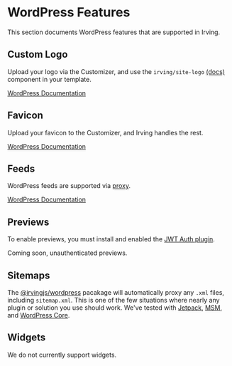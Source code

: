 <Meta title="Features/WordPress" />

# WordPress Features
This section documents WordPress features that are supported in Irving.

## Custom Logo
Upload your logo via the Customizer, and use the `irving/site-logo` [(docs)](?path=/docs/wordpress-components-site-logo--page) component in your template.

[WordPress Documentation](https://developer.wordpress.org/themes/functionality/custom-logo/)

## Favicon
Upload your favicon to the Customizer, and Irving handles the rest.

[WordPress Documentation](https://wordpress.org/support/article/creating-a-favicon/)

## Feeds
WordPress feeds are supported via [proxy](?path=/docs/features-proxies--page).

[WordPress Documentation](https://wordpress.org/support/article/wordpress-feeds/)

## Previews
To enable previews, you must install and enabled the [JWT Auth plugin](http://localhost:6006/?path=/docs/integrations-supported-wordpress-plugins--page#jwt-auth).

Coming soon, unauthenticated previews.

## Sitemaps
The [@irvingjs/wordpress](?path=/docs/features-proxies--page#wordpress) pacakage will automatically proxy any `.xml` files, including `sitemap.xml`. This is one of the few situations where nearly any plugin or solution you use should work. We've tested with [Jetpack](https://jetpack.com/support/sitemaps/), [MSM](https://github.com/Automattic/msm-sitemap), and [WordPress Core](https://make.wordpress.org/core/2020/07/22/new-xml-sitemaps-functionality-in-wordpress-5-5/).

## Widgets
We do not currently support widgets.
